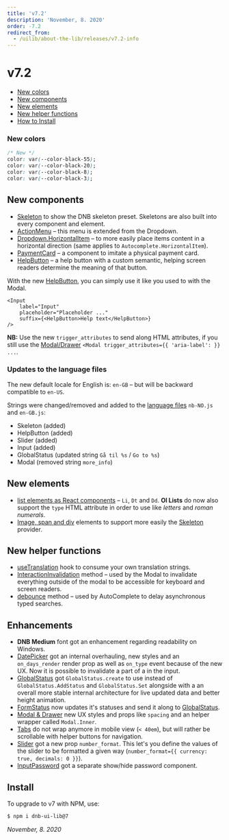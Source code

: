 ```yaml
---
title: 'v7.2'
description: 'November, 8. 2020'
order: -7.2
redirect_from:
  - /uilib/about-the-lib/releases/v7.2-info
---
```


# v7.2

- [New colors](#new-colors)
- [New components](#new-components)
- [New elements](#new-elements)
- [New helper functions](#new-helper-functions)
- [How to Install](#install)

### New colors

```css
/* New */
color: var(--color-black-55);
color: var(--color-black-20);
color: var(--color-black-8);
color: var(--color-black-3);
```

## New components

- [Skeleton](/uilib/components/skeleton) to show the DNB skeleton preset. Skeletons are also built into every component and element.
- [ActionMenu](/uilib/components/dropdown#dropdown-action_menu) – this menu is extended from the Dropdown.
- [Dropdown.HorizontalItem](/uilib/components/dropdown/demos#dropdown-item-content-directions) – to more easily place items content in a horizontal direction (same applies to `Autocomplete.HorizontalItem`).
- [PaymentCard](/uilib/patterns/payment-card) – a component to imitate a physical payment card.
- [HelpButton](/uilib/components/help-button) – a help button with a custom semantic, helping screen readers determine the meaning of that button.

With the new [HelpButton](/uilib/components/help-button), you can simply use it like you used to with the Modal.

```
<Input
    label="Input"
    placeholder="Placeholder ..."
    suffix={<HelpButton>Help text</HelpButton>}
/>
```

**NB:** Use the new `trigger_attributes` to send along HTML attributes, if you still use the [Modal/Drawer](/uilib/components/modal) `<Modal trigger_attributes={{ 'aria-label': }} ...`.

### Updates to the language files

The new default locale for English is: `en-GB` – but will be backward compatible to `en-US`.

Strings were changed/removed and added to the [language files](/uilib/usage/customisation/localization) `nb-NO.js` and `en-GB.js`:

- Skeleton (added)
- HelpButton (added)
- Slider (added)
- Input (added)
- GlobalStatus (updated string `Gå til %s` / `Go to %s`)
- Modal (removed string `more_info`)

## New elements

- [list elements as React components](/uilib/elements/lists) – `Li`, `Dt` and `Dd`. **Ol Lists** do now also support the `type` HTML attribute in order to use like _letters_ and _roman numerals_.
- [Image, span and div](/uilib/elements) elements to support more easily the [Skeleton](/uilib/components/skeleton) provider.

## New helper functions

- [useTranslation](/uilib/usage/customisation/localization#how-to-use-your-own-translation-strings) hook to consume your own translation strings.
- [InteractionInvalidation](/uilib/helpers/functions) method – used by the Modal to invalidate everything outside of the modal to be accessible for keyboard and screen readers.
- [debounce](/uilib/helpers/functions) method – used by AutoComplete to delay asynchronous typed searches.

## Enhancements

- **DNB Medium** font got an enhancement regarding readability on Windows.
- [DatePicker](/uilib/components/date-picker) got an internal overhauling, new styles and an `on_days_render` render prop as well as `on_type` event because of the new UX. Now it is possible to invalidate a part of a in the input.
- [GlobalStatus](/uilib/components/global-status) got `GlobalStatus.create` to use instead of `GlobalStatus.AddStatus` and `GlobalStatus.Set` alongside with a an overall more stable internal architecture for live updated data and better height animation.
- [FormStatus](/uilib/components/form-status) now updates it's statuses and send it along to [GlobalStatus](/uilib/components/global-status).
- [Modal & Drawer](/uilib/components/modal) new UX styles and props like `spacing` and an helper wrapper called `Modal.Inner`.
- [Tabs](/uilib/components/tabs) do not wrap anymore in mobile view (`< 40em`), but will rather be scrollable with helper buttons for navigation.
- [Slider](/uilib/components/slider) got a new prop `number_format`. This let's you define the values of the slider to be formatted a given way (`number_format={{ currency: true, decimals: 0 }}`).
- [InputPassword](/uilib/components/input#input-password-type) got a separate show/hide password component.

## Install

To upgrade to v7 with NPM, use:

```bash
$ npm i dnb-ui-lib@7
```

_November, 8. 2020_
